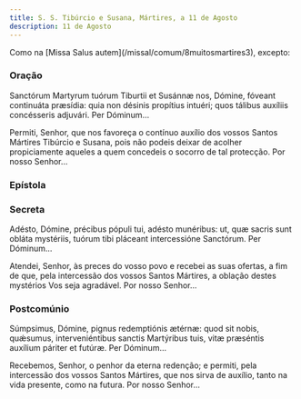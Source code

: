 ```yaml
---
title: S. S. Tibúrcio e Susana, Mártires, a 11 de Agosto
description: 11 de Agosto
---
```


<aside>
  Como na [Missa Salus autem](/missal/comum/8muitosmartires3), excepto:
</aside>


### Oração

<div class="side-by-side not-content">

Sanctórum Martyrum tuórum Tiburtii et Susánnæ nos, Dómine, fóveant continuáta præsídia: quia non désinis propítius intuéri; quos tálibus auxíliis concésseris adjuvári. Per Dóminum...

Permiti, Senhor, que nos favoreça o contínuo auxílio dos vossos Santos Mártires Tibúrcio e Susana, pois não podeis deixar de acolher propiciamente aqueles a quem concedeis o socorro de tal protecção. Por nosso Senhor...

</div>

### Epístola

<LinkCard
  href="/missal/santos/01-10#epístola"
  title="S. S. Fabião e Sebastião, Márts"
/>

### Secreta

<div class="side-by-side not-content">

Adésto, Dómine, précibus pópuli tui, adésto munéribus: ut, quæ sacris sunt obláta mystériis, tuórum tibi pláceant intercessióne Sanctórum. Per Dóminum...

Atendei, Senhor, às preces do vosso povo e recebei as suas ofertas, a fim de que, pela intercessão dos vossos Santos Mártires, a oblação destes mystérios Vos seja agradável. Por nosso Senhor...

</div>

### Postcomúnio

<div class="side-by-side not-content">

Súmpsimus, Dómine, pignus redemptiónis ætérnæ: quod sit nobis, quǽsumus, interveniéntibus sanctis Martýribus tuis, vitæ præséntis auxílium páriter et futúræ. Per Dóminum...

Recebemos, Senhor, o penhor da eterna redenção; e permiti, pela intercessão dos vossos Santos Mártires, que nos sirva de auxílio, tanto na vida presente, como na futura. Por nosso Senhor...

</div>
